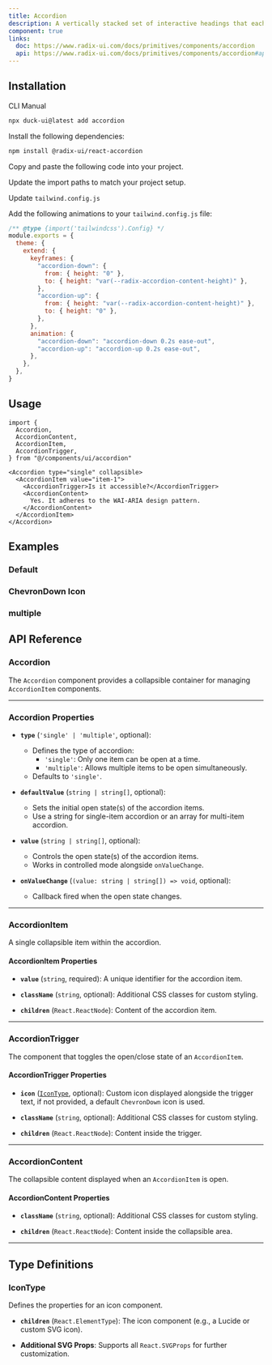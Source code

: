 ```yaml
---
title: Accordion
description: A vertically stacked set of interactive headings that each reveal a section of content.
component: true
links:
  doc: https://www.radix-ui.com/docs/primitives/components/accordion
  api: https://www.radix-ui.com/docs/primitives/components/accordion#api-reference
---
```


<ComponentPreview
  name="accordion-main"
  className="[&_.preview>[data-orientation=vertical]]:sm:max-w-[70%]"
  description="An accordion with three items"
/>

## Installation

<Tabs defaultValue="cli">

<TabsList>
  <TabsTrigger value="cli">CLI</TabsTrigger>
  <TabsTrigger value="manual">Manual</TabsTrigger>
</TabsList>

<TabsContent value="cli">

```bash
npx duck-ui@latest add accordion
```

</TabsContent>

<TabsContent value="manual">

<Steps>

<Step>Install the following dependencies:</Step>

```bash
npm install @radix-ui/react-accordion
```

<Step>Copy and paste the following code into your project.</Step>

<ComponentSource name="accordion" />

<Step>Update the import paths to match your project setup.</Step>

<Step>Update `tailwind.config.js`</Step>

Add the following animations to your `tailwind.config.js` file:

```js title="tailwind.config.js" {5-18}
/** @type {import('tailwindcss').Config} */
module.exports = {
  theme: {
    extend: {
      keyframes: {
        "accordion-down": {
          from: { height: "0" },
          to: { height: "var(--radix-accordion-content-height)" },
        },
        "accordion-up": {
          from: { height: "var(--radix-accordion-content-height)" },
          to: { height: "0" },
        },
      },
      animation: {
        "accordion-down": "accordion-down 0.2s ease-out",
        "accordion-up": "accordion-up 0.2s ease-out",
      },
    },
  },
}
```

</Steps>

</TabsContent>

</Tabs>

## Usage

```tsx
import {
  Accordion,
  AccordionContent,
  AccordionItem,
  AccordionTrigger,
} from "@/components/ui/accordion"
```

```tsx
<Accordion type="single" collapsible>
  <AccordionItem value="item-1">
    <AccordionTrigger>Is it accessible?</AccordionTrigger>
    <AccordionContent>
      Yes. It adheres to the WAI-ARIA design pattern.
    </AccordionContent>
  </AccordionItem>
</Accordion>
```

## Examples

### Default 

<ComponentPreview
  name="accordion-2"
  description="default accordion"
/>

### ChevronDown Icon

<ComponentPreview
  name="accordion-3"
  description="accordion with chevron icon"
/>

### multiple

<ComponentPreview
  name="accordion-4"
  description="accordion multiple"
/>

## API Reference

### **Accordion**

The `Accordion` component provides a collapsible container for managing `AccordionItem` components.

---

### **Accordion Properties**

- **`type`** (`'single' | 'multiple'`, optional):  
  - Defines the type of accordion:
    - `'single'`: Only one item can be open at a time.
    - `'multiple'`: Allows multiple items to be open simultaneously.  
  - Defaults to `'single'`.

- **`defaultValue`** (`string | string[]`, optional):  
  - Sets the initial open state(s) of the accordion items.  
  - Use a string for single-item accordion or an array for multi-item accordion.

- **`value`** (`string | string[]`, optional):  
  - Controls the open state(s) of the accordion items.  
  - Works in controlled mode alongside `onValueChange`.

- **`onValueChange`** (`(value: string | string[]) => void`, optional):  
  - Callback fired when the open state changes.

---

### **AccordionItem**

A single collapsible item within the accordion.  

#### **AccordionItem Properties**

- **`value`** (`string`, required): A unique identifier for the accordion item.

- **`className`** (`string`, optional): Additional CSS classes for custom styling.

- **`children`** (`React.ReactNode`): Content of the accordion item.

---

### **AccordionTrigger**

The component that toggles the open/close state of an `AccordionItem`.

#### **AccordionTrigger Properties**

- **`icon`** ([`IconType`](#icontype), optional): Custom icon displayed alongside the trigger text, if not provided, a default `ChevronDown` icon is used.

- **`className`** (`string`, optional): Additional CSS classes for custom styling.

- **`children`** (`React.ReactNode`): Content inside the trigger.

---

### **AccordionContent**

The collapsible content displayed when an `AccordionItem` is open.

#### **AccordionContent Properties**

- **`className`** (`string`, optional): Additional CSS classes for custom styling.

- **`children`** (`React.ReactNode`): Content inside the collapsible area.

---

## Type Definitions

### IconType

Defines the properties for an icon component.

- **`children`** (`React.ElementType`): The icon component (e.g., a Lucide or custom SVG icon).

- **Additional SVG Props**: Supports all `React.SVGProps` for further customization. 


